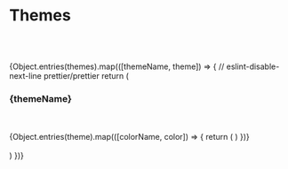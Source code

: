 
<Meta title="Design System/Themes" />

# Themes

<br></br>

<div>
  {Object.entries(themes).map(([themeName, theme]) => {
    // eslint-disable-next-line prettier/prettier
    return (<div key={themeName}>
        <h3>{themeName}</h3>
        <br></br>
        <ColorPalette>
          {Object.entries(theme).map(([colorName, color]) => {
            return (
              <ColorItem
                key={colorName}
                title={colorName}
                subtitle={""}
                colors={color}
              />
            )
          })}
        </ColorPalette>
        <br></br>
      </div>
    )
  })}
</div>
